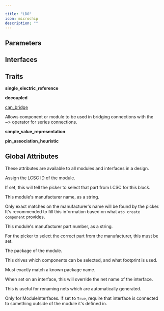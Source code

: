 ```yaml
---

title: "LDO"
icon: microchip
description: ""
---
```



## Parameters

<ParamField path='max_input_voltage' type='V'>
</ParamField>

<ParamField path='output_voltage' type='V'>
</ParamField>

<ParamField path='quiescent_current' type='A'>
</ParamField>

<ParamField path='dropout_voltage' type='V'>
</ParamField>

<ParamField path='ripple_rejection_ratio' type='dB'>
</ParamField>

<ParamField path='output_polarity' type='string'>
</ParamField>

<ParamField path='output_type' type='string'>
</ParamField>

<ParamField path='output_current' type='A'>
</ParamField>


## Interfaces

<ParamField path='enable' type='string'>
</ParamField>

<ParamField path='power_in' type='string'>
</ParamField>


## Traits

**single_electric_reference**

**decoupled**

[can_bridge](/atopile/api-reference/traits/can-bridge)

Allows component or module to be used in bridging connections with the ~> operator for series connections.

**simple_value_representation**

**pin_association_heuristic**


## Global Attributes

These attributes are available to all modules and interfaces in a design.

<ParamField path='lcsc_id' type='string'>

Assign the LCSC ID of the module.

If set, this will tell the picker to select that part from LCSC for this block.
</ParamField>

<ParamField path='manufacturer' type='string'>

This module's manufacturer name, as a string.

Only exact matches on the manufacturer's name will be found by the picker.
It's recommended to fill this information based on what `ato create component`
provides.
</ParamField>

<ParamField path='mpn' type='string'>

This module's manufacturer part number, as a string.

For the picker to select the correct part from the manufacturer,
this must be set.
</ParamField>

<ParamField path='package' type='string'>

The package of the module.

This drives which components can be selected, and what footprint is used.

Must exactly match a known package name.
</ParamField>

<ParamField path='exclude_from_bom' type='string'>
</ParamField>

<ParamField path='override_net_name' type='string'>

When set on an interface, this will override the net name of the interface.

This is useful for renaming nets which are automatically generated.
</ParamField>

<ParamField path='required' type='string'>

Only for ModuleInterfaces.
If set to `True`, require that interface is connected to something outside
of the module it's defined in.
</ParamField>

